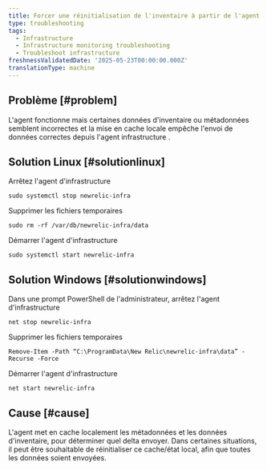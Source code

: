 ```yaml
---
title: Forcer une réinitialisation de l'inventaire à partir de l'agent d'infrastructure
type: troubleshooting
tags:
  - Infrastructure
  - Infrastructure monitoring troubleshooting
  - Troubleshoot infrastructure
freshnessValidatedDate: '2025-05-23T00:00:00.000Z'
translationType: machine
---
```


## Problème [#problem]

L&apos;agent fonctionne mais certaines données d&apos;inventaire ou métadonnées semblent incorrectes et la mise en cache locale empêche l&apos;envoi de données correctes depuis l&apos;agent infrastructure .

## Solution Linux [#solutionlinux]

Arrêtez l&apos;agent d&apos;infrastructure

```
sudo systemctl stop newrelic-infra
```

Supprimer les fichiers temporaires

```
sudo rm -rf /var/db/newrelic-infra/data
```

Démarrer l&apos;agent d&apos;infrastructure

```
sudo systemctl start newrelic-infra
```

## Solution Windows [#solutionwindows]

Dans une prompt PowerShell de l&apos;administrateur, arrêtez l&apos;agent d&apos;infrastructure

```
net stop newrelic-infra
```

Supprimer les fichiers temporaires

```
Remove-Item -Path “C:\ProgramData\New Relic\newrelic-infra\data” -Recurse -Force
```

Démarrer l&apos;agent d&apos;infrastructure

```
net start newrelic-infra
```

## Cause [#cause]

L&apos;agent met en cache localement les métadonnées et les données d&apos;inventaire, pour déterminer quel delta envoyer. Dans certaines situations, il peut être souhaitable de réinitialiser ce cache/état local, afin que toutes les données soient envoyées.